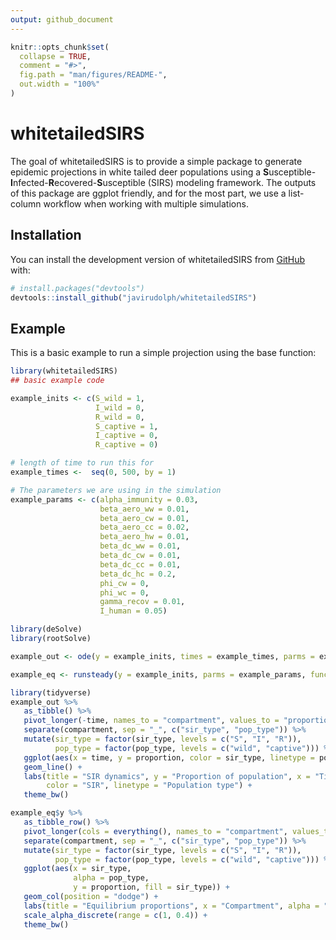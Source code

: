 ```yaml
---
output: github_document
---
```


<!-- README.md is generated from README.Rmd. Please edit that file -->

```r
knitr::opts_chunk$set(
  collapse = TRUE,
  comment = "#>",
  fig.path = "man/figures/README-",
  out.width = "100%"
)
```

# whitetailedSIRS

<!-- badges: start -->
<!-- badges: end -->

The goal of whitetailedSIRS is to provide a simple package to generate epidemic projections in white tailed deer populations using a **S**usceptible-**I**nfected-**R**ecovered-**S**usceptible (SIRS) modeling framework. The outputs of this package are ggplot friendly, and for the most part, we use a list-column workflow when working with multiple simulations.

## Installation

You can install the development version of whitetailedSIRS from [GitHub](https://github.com/) with:

``` r
# install.packages("devtools")
devtools::install_github("javirudolph/whitetailedSIRS")
```

## Example

This is a basic example to run a simple projection using the base function:


```r
library(whitetailedSIRS)
## basic example code
```


```r
example_inits <- c(S_wild = 1, 
                   I_wild = 0, 
                   R_wild = 0,
                   S_captive = 1,
                   I_captive = 0,
                   R_captive = 0)

# length of time to run this for  
example_times <-  seq(0, 500, by = 1)

# The parameters we are using in the simulation
example_params <- c(alpha_immunity = 0.03,
                    beta_aero_ww = 0.01,
                    beta_aero_cw = 0.01,
                    beta_aero_cc = 0.02,
                    beta_aero_hw = 0.01,
                    beta_dc_ww = 0.01,
                    beta_dc_cw = 0.01,
                    beta_dc_cc = 0.01,
                    beta_dc_hc = 0.2,
                    phi_cw = 0,
                    phi_wc = 0,
                    gamma_recov = 0.01,
                    I_human = 0.05)

```

```r
library(deSolve)
library(rootSolve)

example_out <- ode(y = example_inits, times = example_times, parms = example_params, func = whitetailedSIRS::simple_sirs)

example_eq <- runsteady(y = example_inits, parms = example_params, func = whitetailedSIRS::simple_sirs)
```

```r
library(tidyverse)
example_out %>% 
   as_tibble() %>% 
   pivot_longer(-time, names_to = "compartment", values_to = "proportion") %>% 
   separate(compartment, sep = "_", c("sir_type", "pop_type")) %>% 
   mutate(sir_type = factor(sir_type, levels = c("S", "I", "R")),
          pop_type = factor(pop_type, levels = c("wild", "captive"))) %>% 
   ggplot(aes(x = time, y = proportion, color = sir_type, linetype = pop_type)) +
   geom_line() +
   labs(title = "SIR dynamics", y = "Proportion of population", x = "Time in days",
        color = "SIR", linetype = "Population type") +
   theme_bw()

```
```r
example_eq$y %>% 
   as_tibble_row() %>% 
   pivot_longer(cols = everything(), names_to = "compartment", values_to = "proportion") %>% 
   separate(compartment, sep = "_", c("sir_type", "pop_type")) %>% 
   mutate(sir_type = factor(sir_type, levels = c("S", "I", "R")),
          pop_type = factor(pop_type, levels = c("wild", "captive"))) %>% 
   ggplot(aes(x = sir_type, 
              alpha = pop_type,
              y = proportion, fill = sir_type)) +
   geom_col(position = "dodge") +
   labs(title = "Equilibrium proportions", x = "Compartment", alpha = "Population type", fill = "SIR") +
   scale_alpha_discrete(range = c(1, 0.4)) +
   theme_bw()
   
```


